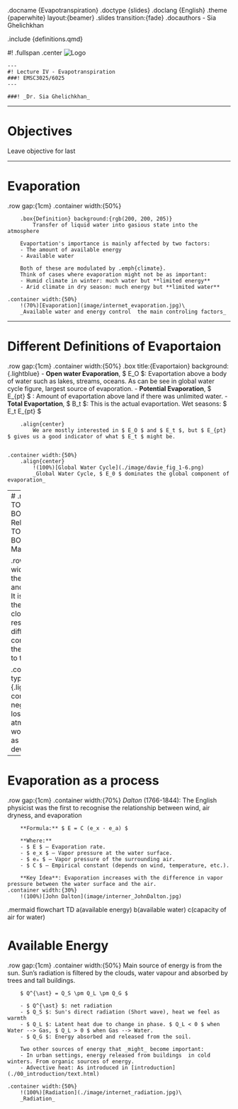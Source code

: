 .docname {Evapotranspiration}
.doctype {slides}
.doclang {English}
.theme {paperwhite} layout:{beamer}
.slides transition:{fade}
.docauthors
  - Sia Ghelichkhan

.include {definitions.qmd}

#!
.fullspan
  .center
    ![Logo](image/logo.png)

    ---
    #! Lecture IV - Evapotranspiration
    ###! EMSC3025/6025
    ---

    ###! _Dr. Sia Ghelichkhan_


---

# Objectives

Leave objective for last

---

# Evaporation

.row gap:{1cm}
    .container width:{50%}

        .box{Definition} background:{rgb(200, 200, 205)}
            Transfer of liquid water into gasious state into the atmosphere

        Evaportation's importance is mainly affected by two factors:
        - The amount of available energy
        - Available water

        Both of these are modulated by .emph{climate}.
        Think of cases where evaporation might not be as important:
        - Humid climate in winter: much water but **limited energy**
        - Arid climate in dry season: much energy but **limited water**

    .container width:{50%}
        !(70%)[Evaporation](image/internet_evaporation.jpg)\
        _Available water and energy control  the main controling factors_

---

# Different Definitions of Evaportaion
.row gap:{1cm}
    .container width:{50%}
        .box title:{Evaportaion} background:{.lightblue}
            - **Open water Evaporation**, $ E_O $: Evaportation above a
            body of water such as lakes, streams, oceans. As can be see in
            global water cycle figure, largest source of evaporation.
            - **Potential Evaporation**, $ E_{pt} $ : Amount of evaportation above land if there was unlimited water.
            - **Total Evaportation**, $ B_t $:  This is the actual evaportation. Wet seasons: $ E_t \approx E_{pt} $

        .align{center}
            We are mostly interested in $ E_O $ and $ E_t $, but $ E_{pt} $ gives us a good indicator of what $ E_t $ might be.


    .container width:{50%}
        .align{center}
            !(100%)[Global Water Cycle](./image/davie_fig_1-6.png)
            _Global Water Cycle, $ E_0 $ dominates the global component of evaporation_

---
#
.mermaid
    flowchart TD
        TOP([Evaporation]) --> BOTTOMRIGHT([Transpiration Related to Plants])
        TOP([Evaporation]) --> BOTTOMLEFT([From Soil Matrix itself])

.row gap:{1cm}
    .container width:{50%}
        Transpiration is the result of photosynthesis and respiration in the plants.
        - It is controled by the ability of the leafs in openning or closing of the leafs stomata in response to vapour pressure difference.
        - It is further control by amount of water, the soild, the ability of plants to tranfer water to the leaves.

    .container width:{50%}
        .box type:{warning} background:{.lightblue}
            We are considering evaporation as a negative source. But water lost, is just transferred to the atmosphere. A meteorologist would consider evaporation as
            a positive source and dewafll as a negative one.

---
# Evaporation as a process

.row gap:{1cm}
    .container width:{70%}
        _Dalton_ (1766-1844): The English physicist was the first to recognise the relationship between wind, air dryness, and evaporation

        **Formula:** $ E = C (e_x - e_a) $

        **Where:**
        - $ E $ — Evaporation rate.
        - $ e_x $ — Vapor pressure at the water surface.
        - $ eₐ $ — Vapor pressure of the surrounding air.
        - $ C $ — Empirical constant (depends on wind, temperature, etc.).

        **Key Idea**: Evaporation increases with the difference in vapor pressure between the water surface and the air.
    .container width:{30%}
        !(100%)[John Dalton](image/interner_JohnDalton.jpg)

.mermaid
    flowchart TD
        a(available energy)
        b(available water)
        c(capacity of air for water)

# Available Energy

.row gap:{1cm}
    .container width:{50%}
        Main source of energy is from the sun. Sun's radiation is filtered by the clouds, water vapour and absorbed by trees and tall buildings.

        $ Q^{\ast} = Q_S \pm Q_L \pm Q_G $

        - $ Q^{\ast} $: net radiation
        - $ Q_S $: Sun's direct radiation (Short wave), heat we feel as warmth
        - $ Q_L $: Latent heat due to change in phase. $ Q_L < 0 $ when Water --> Gas, $ Q_L > 0 $ when Gas --> Water.
        - $ Q_G $: Energy absorbed and released from the soil.

        Two other sources of energy that _might_ become important:
        - In urban settings, energy released from buildings  in cold winters. From organic sources of energy.
        - Advective heat: As introduced in [introduction](./00_introduction/text.html)

    .container width:{50%}
        !(100%)[Radiation](./image/internet_radiation.jpg)\
        _Radiation_
